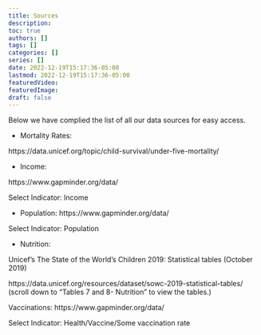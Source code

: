 ```yaml
---
title: Sources
description:
toc: true
authors: []
tags: []
categories: []
series: []
date: 2022-12-19T15:17:36-05:00
lastmod: 2022-12-19T15:17:36-05:00
featuredVideo:
featuredImage:
draft: false
---
```


Below we have complied the list of all our data sources for easy access. 

- Mortality Rates: 

https://data.unicef.org/topic/child-survival/under-five-mortality/


- Income: 

https://www.gapminder.org/data/

Select Indicator: Income


- Population: 
https://www.gapminder.org/data/

Select Indicator: Population


- Nutrition: 

Unicef's The State of the World’s Children 2019: Statistical tables
(October 2019)

https://data.unicef.org/resources/dataset/sowc-2019-statistical-tables/
(scroll down to “Tables 7 and 8- Nutrition” to view the tables.)


Vaccinations:
https://www.gapminder.org/data/

Select Indicator: Health/Vaccine/Some vaccination rate









